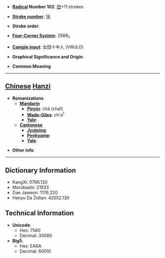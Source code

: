 * '''[[Wiktionary:Chinese radical index| Radical]] Number 102''': [[Wiktionary:Chinese radical index 田|田]]+11 strokes

* '''[[Wiktionary:Chinese total strokes index|Stroke number]]''': [[Wiktionary:Chinese total strokes index 16|16]]

* '''Stroke order''': 

* '''[[Wiktionary:Chinese four corner index|Four-Corner System]]''': 2568<sub>1</sub>

* '''[[Wiktionary:Chinese Cangjie index|Cangjie input]]''': 女田十中人 (VWJLO)

* '''Graphical Significance and Origin''': 

* '''Common Meaning'''

----

== [[Chinese]] [[Hanzi]] ==

* '''Romanizations'''
** '''[[Mandarin]]'''
*** '''[[Pinyin]]''': chā (cha1)
*** '''[[Wade-Giles]]''': ch'a<sup>1</sup>
*** '''[[Yale]]''': 
** '''[[Cantonese]]'''
*** '''[[Jyutping]]''':
*** '''[[Penkyamp]]''': 
*** '''[[Yale]]''': 

* '''Other info''': 

----

== Dictionary Information ==

* KangXi: 0766.120
* Morobashi: 21933
* Dae Jaweon: 1176.220
* Hanyu Da Zidian: 42552.130

== Technical Information ==

* '''Unicode''':
** Hex: 7580
** Decimal: 30080
* '''Big5''':
** Hex: EA6A
** Decimal: 60010